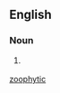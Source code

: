 ==English==

===Noun===
{{en-noun}}

# {{rare}} {{alternative spelling of|[[zoophytic]]}}

[[Category:English terms spelled with Ö|zoophytic]]